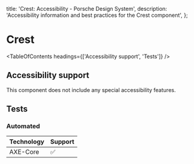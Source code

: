 
  title: 'Crest: Accessibility - Porsche Design System',
  description: 'Accessibility information and best practices for the Crest component',
};

# Crest <ComponentStatus tagName="p-crest"></ComponentStatus>

<TableOfContents headings={['Accessibility support', 'Tests']} />

## Accessibility support

This component does not include any special accessibility features.

## Tests

### Automated

| Technology | Support |
| ---------- | ------- |
| AXE-Core   | ✅      |
